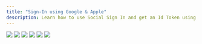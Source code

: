 ---
title: "Sign-In using Google & Apple"
description: Learn how to use Social Sign In and get an Id Token using the Browser Plugin and Sequence's Unreal SDK.
---

<Steps>
    <Step title="Get a Google or Apple Id Token">
        <Frame>
            <img src="/images/unreal/guides/social_signin/get_token.png" />
        </Frame>
    </Step>
    <Step title="Load the URL using the Browser plugin">
        <Frame>
            <img src="/images/unreal/guides/social_signin/load_url.png" />
        </Frame>
    </Step>
    <Step title="Listen to URL changes">
        <Frame>
            <img src="/images/unreal/guides/social_signin/listen_to_url_changes.png" />
        </Frame>
    </Step>
    <Step title="Parse the id token from the URL">
        <Frame>
            <img src="/images/unreal/guides/social_signin/url_to_map.png" />
        </Frame>
        <Frame>
            <img src="/images/unreal/guides/social_signin/token_from_url.png" />
        </Frame>
    </Step>
    <Step title="Create the session">
        <Frame>
            <img src="/images/unreal/guides/social_signin/start_session.png" />
        </Frame>
    </Step>
</Steps>
